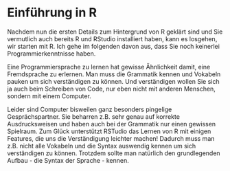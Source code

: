 # Einführung in R

Nachdem nun die ersten Details zum Hintergrund von R geklärt sind und Sie vermutlich auch bereits R und RStudio installiert haben, kann es losgehen, wir starten mit R. Ich gehe im folgenden davon aus, dass Sie noch keinerlei Programmierkenntnisse haben. 

Eine Programmiersprache zu lernen hat gewisse Ähnlichkeit damit, eine Fremdsprache zu erlernen. Man muss die Grammatik kennen und Vokabeln pauken um sich verständigen zu können. Und verständigen wollen Sie sich ja auch beim Schreiben von Code, nur eben nicht mit anderen Menschen, sondern mit einem Computer. 

Leider sind Computer bisweilen ganz besonders pingelige Gesprächspartner. Sie beharren z.B. sehr genau auf korrekte Ausdrucksweisen und haben auch bei der Grammatik nur einen gewissen Spielraum. Zum Glück unterstützt RSTudio das Lernen von R mit einigen Features, die uns die Verständigung leichter machen! Dadurch muss man z.B. nicht alle Vokabeln und die Syntax auswendig kennen um sich verständigen zu können. Trotzdem sollte man natürlich den grundlegenden Aufbau - die Syntax der Sprache - kennen.
